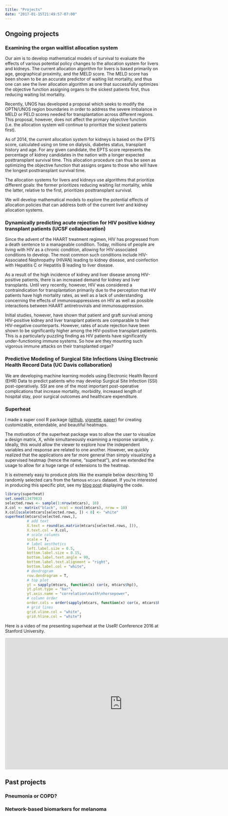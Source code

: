 ```yaml
---
title: "Projects"
date: "2017-01-15T21:49:57-07:00"
---
```




## Ongoing projects




### Examining the organ waitlist allocation system


Our aim is to develop mathematical models of survival to evaluate the effects of various potential policy changes to the allocation system for livers and kidneys. The current allocation algorithm for livers is based primarily on age, geographical proximity, and the MELD score. The MELD score has been shown to be an accurate predictor of waiting list mortality, and thus one can see the liver allocation algorithm as one that successfully optimizes the objective function assigning organs to the sickest patients first, thus reducing waiting list mortality.

Recently, UNOS has developed a proposal which seeks to modify the OPTN/UNOS region boundaries in order to address the severe imbalance in MELD or PELD scores needed for transplantation across different regions. This proposal, however, does not affect the primary objective function (i.e. the allocation system will continue to prioritize the sickest patients first).

As of 2014, the current allocation system for kidneys is based on the EPTS score, calculated using on time on dialysis, diabetes status, transplant history and age. For any given candidate, the EPTS score represents the percentage of kidney candidates in the nation with a longer expected posttransplant survival time. This allocation procedure can thus be seen as optimizing the objective function that assigns organs to those who will have the longest posttransplant survival time.

The allocation systems for livers and kidneys use algorithms that prioritize different goals: the former prioritizes reducing waiting list mortality, while the latter, relative to the first, prioritizes posttransplant survival.

We will develop mathematical models to explore the potential effects of allocation policies that can address both of the current liver and kidney allocation systems. 


### Dynamically predicting acute rejection for HIV positive kidney transplant patients (UCSF collaboaration)

Since the advent of the HAART treatment regimen, HIV has progressed from a death sentence to a manageable condition. Today, millions of people are living with HIV as a chronic condition, allowing for HIV-associated conditions to develop. The most common such conditions include HIV-Associated Nephropathy (HIVAN) leading to kidney disease, and coinfection with Hepatitis C or Hepatitis B leading to liver disease.

As a result of the high incidence of kidney and liver disease among HIV-positive patients, there is an increased demand for kidney and liver transplants. Until very recently, however, HIV was considered a contraindication for transplantation primarily due to the perception that HIV patients have high mortality rates, as well as a lack of understanding concerning the effects of immunosuppressives on HIV as well as possible interactions between HAART antiretrovirals and immunosuppression.

Initial studies, however, have shown that patient and graft survival among HIV-positive kidney and liver transplant patients are comparable to their HIV-negative counterparts. However, rates of acute rejection have been shown to be significantly higher among the HIV-positive transplant patients. This is a particularly puzzling finding as HIV patients have significantly under-functioning immune systems. So how are they mounting such vigorous immune attacks on their transplanted organ?

### Predictive Modeling of Surgical Site Infections Using Electronic Health Record Data (UC Davis collaboration)

We are developing machine learning models using Electronic Health Record (EHR) Data to predict patients who may develop Surgical Site Infection (SSI) post-operatively. SSI are one of the most important post-operative complications that increase mortality, morbidity, increased length of hospital stay, poor surgical outcomes and healthcare expenditure.

### Superheat

I made a super cool R package ([github](https://github.com/rlbarter/superheat), [vignette](https://rlbarter.github.io/superheat/), [paper](https://arxiv.org/abs/1512.01524)) for creating customizable, extendable, and beautiful heatmaps.


The motivation of the superheat package was to allow the user to visualize a design matrix, X, while simultaneously examining a response variable, y. Ideally, this would allow the viewer to explore how the independent variables and response are related to one another. However, we quickly realized that the applications are far more general than simply visualizing a supervised heatmap (hence the name, "superheat"), and we extended the usage to allow for a huge range of extensions to the heatmap.

It is extremely easy to produce plots like the example below describing 10 randomly selected cars from the famous `mtcars` dataset. If you're interested in producing this specific plot, see my [blog post](../blog/2017-02-02-superheat-example/index.html) displaying the code.


```r
library(superheat)
set.seed(1347983)
selected.rows <- sample(1:nrow(mtcars), 10)
X.col <- matrix("black", ncol = ncol(mtcars), nrow = 10)
X.col[scale(mtcars[selected.rows, ]) < 0] <- "white"
superheat(mtcars[selected.rows,], 
          # add text
          X.text = round(as.matrix(mtcars[selected.rows, ])),
          X.text.col = X.col,
          # scale columns
          scale = T, 
          # label aesthetics
          left.label.size = 0.5,
          bottom.label.size = 0.15,
          bottom.label.text.angle = 90,
          bottom.label.text.alignment = "right",
          bottom.label.col = "white",
          # dendrogram
          row.dendrogram = T,
          # top plot
          yt = sapply(mtcars, function(x) cor(x, mtcars$hp)),
          yt.plot.type = "bar",
          yt.axis.name = "correlation\nwith\nhorsepower",
          # column order
          order.cols = order(sapply(mtcars, function(x) cor(x, mtcars$hp))),
          # grid lines
          grid.vline.col = "white",
          grid.hline.col = "white")

```

Here is a video of me presenting superheat at the UseR! Conference 2016 at Stanford University.

<iframe src="https://channel9.msdn.com/Events/useR-international-R-User-conference/useR2016/Superheat-Supervised-heatmaps-for-visualizing-complex-data/player" width="768" height="432" allowFullScreen frameBorder="0"></iframe>




## Past projects 

### Pneumonia or COPD?



### Network-based biomarkers for melanoma

